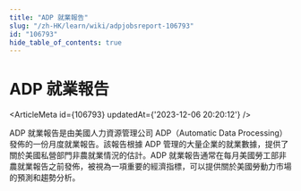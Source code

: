```yaml
---
title: "ADP 就業報告"
slug: "/zh-HK/learn/wiki/adpjobsreport-106793"
id: "106793"
hide_table_of_contents: true
---
```



# ADP 就業報告

<ArticleMeta id={106793} updatedAt={'2023-12-06 20:20:12'} />
<div className='border-solid border-b border-t-0 my-4 border-[var(--ifm-color-gray-300)]' />

ADP 就業報告是由美國人力資源管理公司 ADP（Automatic Data Processing）發佈的一份月度就業報告。該報告根據 ADP 管理的大量企業的就業數據，提供了關於美國私營部門非農就業情況的估計。ADP 就業報告通常在每月美國勞工部非農就業報告之前發佈，被視為一項重要的經濟指標，可以提供關於美國勞動力市場的預測和趨勢分析。
